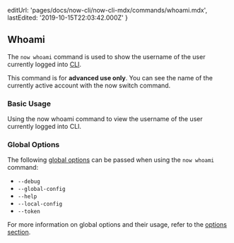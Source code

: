 
  editUrl: 'pages/docs/now-cli/now-cli-mdx/commands/whoami.mdx',
  lastEdited: '2019-10-15T22:03:42.000Z'
}

## Whoami

The `now whoami` command is used to show the username of the user currently logged into [<ProductNameShort /> CLI](/download).

<Note type="warning">
  This command is for <b>advanced use only</b>. You can see the name of the
  currently active account with the <InlineCode>now switch</InlineCode> command.
</Note>

### Basic Usage

<Snippet dark text="now whoami" />
<Caption>Using the <InlineCode>now whoami</InlineCode> command to view the username of the user currently logged into <ProductNameShort /> CLI.</Caption>

### Global Options

The following [global options](#options) can be passed when using the `now whoami` command:

- `--debug`
- `--global-config`
- `--help`
- `--local-config`
- `--token`

For more information on global options and their usage, refer to the [options section](#options).
